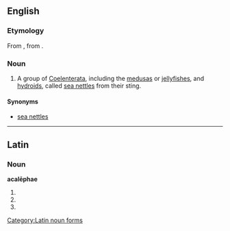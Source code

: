 {{also|Acalephae}}
==English==
{{wikipedia|Medusa (biology)}}
{{wikipedia|Coelenterata}}
===Etymology===
From {{etyl|la|en}} {{term/t|la|acalēphē||nettle}}, from {{etyl|grc|en}} {{term|ἀκαλήφη||tr=akalēphē|stinging nettle|lang=grc}}.

===Noun===
{{en-plural noun}}

# A group of [[Coelenterata]], including the [[medusa]]s or [[jellyfish]]es, and [[hydroid]]s, called [[sea nettle]]s from their sting.

====Synonyms====
* [[sea nettle]]s

----

==Latin==

===Noun===
'''acalēphae''' {{g|f}}

# {{inflection of|acalēphē||dat|s|lang=la}}
# {{inflection of|acalēphē||nom|p|lang=la}}
# {{inflection of|acalēphē||voc|p|lang=la}}

[[Category:Latin noun forms]]